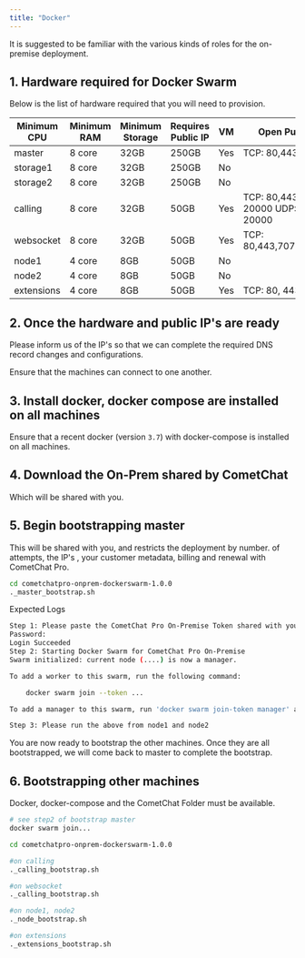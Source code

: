 ```yaml
---
title: "Docker"
---
```


It is suggested to be familiar with the various kinds of roles for the on-premise deployment.

## 1. Hardware required for Docker Swarm

Below is the list of hardware required that you will need to provision.

| Minimum CPU | Minimum RAM | Minimum Storage | Requires Public IP | VM  | Open Public Ports                         |
| ----------- | ----------- | --------------- | ------------------ | --- | ----------------------------------------- |
| master      | 8 core      | 32GB            | 250GB              | Yes | TCP: 80,443                               |
| storage1    | 8 core      | 32GB            | 250GB              | No  |                                           |
| storage2    | 8 core      | 32GB            | 250GB              | No  |                                           |
| calling     | 8 core      | 32GB            | 50GB               | Yes | TCP: 80,443, 10000-20000 UDP: 10000-20000 |
| websocket   | 8 core      | 32GB            | 50GB               | Yes | TCP: 80,443,7070,5222,5223                |
| node1       | 4 core      | 8GB             | 50GB               | No  |                                           |
| node2       | 4 core      | 8GB             | 50GB               | No  |                                           |
| extensions  | 4 core      | 8GB             | 50GB               | Yes | TCP: 80, 443                              |

## 2. Once the hardware and public IP's are ready

Please inform us of the IP's so that we can complete the required DNS record changes and configurations.

Ensure that the machines can connect to one another.

## 3. Install docker, docker compose are installed on all machines

Ensure that a recent docker (version `3.7`) with docker-compose is installed on all machines.

## 4. Download the On-Prem shared by CometChat

Which will be shared with you.

## 5. Begin bootstrapping master

<Note>

This will be shared with you, and restricts the deployment by number. of attempts, the IP's , your customer metadata, billing and renewal with CometChat Pro.

</Note>

```bash
cd cometchatpro-onprem-dockerswarm-1.0.0
._master_bootstrap.sh
```

Expected Logs

```sh
Step 1: Please paste the CometChat Pro On-Premise Token shared with you                                                           
Password:                                                                                                                        
Login Succeeded                                                                                                                   
Step 2: Starting Docker Swarm for CometChat Pro On-Premise
Swarm initialized: current node (....) is now a manager.

To add a worker to this swarm, run the following command:

    docker swarm join --token ...

To add a manager to this swarm, run 'docker swarm join-token manager' and follow the instructions.

Step 3: Please run the above from node1 and node2
```

You are now ready to bootstrap the other machines. Once they are all bootstrapped, we will come back to master to complete the bootstrap.

## 6. Bootstrapping other machines

Docker, docker-compose and the CometChat Folder must be available.

```bash
# see step2 of bootstrap master
docker swarm join...

cd cometchatpro-onprem-dockerswarm-1.0.0

#on calling
._calling_bootstrap.sh

#on websocket
._calling_bootstrap.sh

#on node1, node2
._node_bootstrap.sh

#on extensions
._extensions_bootstrap.sh
```
